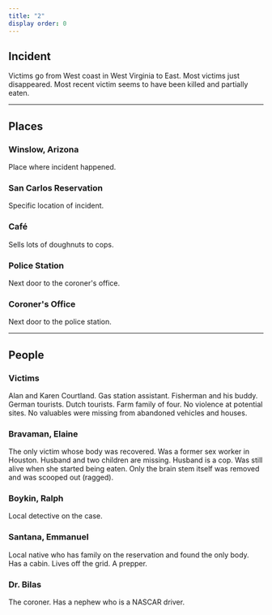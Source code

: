 ```yaml
---
title: "2"
display order: 0
---
```


## Incident

Victims go from West coast in West Virginia to East. Most victims just disappeared. Most recent victim seems to have been killed and partially eaten.

---

## Places

### Winslow, Arizona

Place where incident happened.

### San Carlos Reservation
Specific location of incident.

### Café

Sells lots of doughnuts to cops.

### Police Station

Next door to the coroner's office.

### Coroner's Office

Next door to the police station.

---

## People

### Victims

Alan and Karen Courtland. Gas station assistant. Fisherman and his buddy. German tourists. Dutch tourists. Farm family of four. No violence at potential sites. No valuables were missing from abandoned vehicles and houses.

### Bravaman, Elaine

The only victim whose body was recovered. Was a former sex worker in Houston. Husband and two children are missing. Husband is a cop. Was still alive when she started being eaten. Only the brain stem itself was removed and was scooped out (ragged).

### Boykin, Ralph

Local detective on the case.

### Santana, Emmanuel

Local native who has family on the reservation and found the only body. Has a cabin. Lives off the grid. A prepper.

### Dr. Bilas

The coroner. Has a nephew who is a NASCAR driver.
